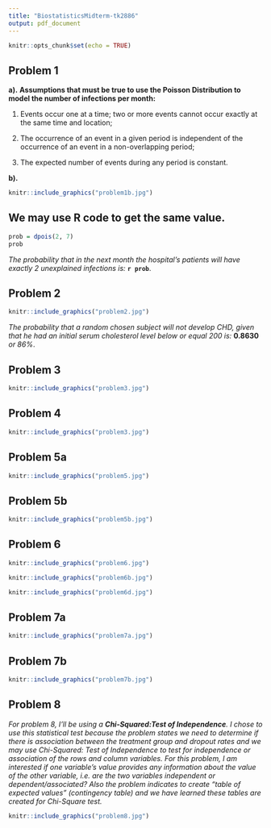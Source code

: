 ```yaml
---
title: "BiostatisticsMidterm-tk2886"
output: pdf_document
---
```


```r
knitr::opts_chunk$set(echo = TRUE)
```

## **Problem 1**

**a).**
**Assumptions that must be true to use the Poisson Distribution to model the number of infections per month:**

1. Events occur one at a time; two or more events cannot occur exactly at the same time and location;

2. The occurrence of an event in a given period is independent of the occurrence of an event in a non-overlapping period;

3. The expected number of events during any period is constant.

**b).**
```r
knitr::include_graphics("problem1b.jpg")
```

## We may use R code to get the same value. 
```r

prob = dpois(2, 7)
prob
```
*The probability that in the next month the hospital's patients will have exactly 2 unexplained infections is:* **`r prob`**. 

\newpage

## **Problem 2**
```r
knitr::include_graphics("problem2.jpg")
```
*The probability that a random chosen subject will not develop CHD, given that he had an initial serum cholesterol level below or equal 200 is:* **0.8630** *or 86%*. 


\newpage


## **Problem 3**
```r
knitr::include_graphics("problem3.jpg")
```


\newpage


## **Problem 4**
```r
knitr::include_graphics("problem3.jpg")
```


\newpage


## **Problem 5a**
```r
knitr::include_graphics("problem5.jpg")
```


## **Problem 5b**
```r
knitr::include_graphics("problem5b.jpg")
```


\newpage


## **Problem 6**
```r
knitr::include_graphics("problem6.jpg")
```


```r
knitr::include_graphics("problem6b.jpg")
```


```r
knitr::include_graphics("problem6d.jpg")
```


\newpage


## **Problem 7a**
```r
knitr::include_graphics("problem7a.jpg")
```

## **Problem 7b**
```r
knitr::include_graphics("problem7b.jpg")
```


\newpage


## **Problem 8**

*For problem 8, I'll be using a **Chi-Squared:Test of Independence**. I chose to use this statistical test because the problem states we need to determine if there is association between the treatment group and dropout rates and we may use Chi-Squared: Test of Independence to test for independence or association of the rows and column variables. For this problem, I am interested if one variable's value provides any information about the value of the other variable, i.e. are the two variables independent or dependent/associated? Also the problem indicates to create "table of expected values" (contingency table) and we have learned these tables are created for Chi-Square test.*
```r
knitr::include_graphics("problem8.jpg")
```

